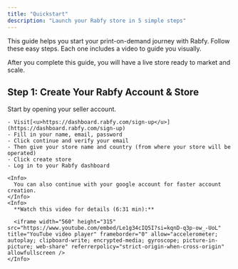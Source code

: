 ```yaml
---
title: "Quickstart"
description: "Launch your Rabfy store in 5 simple steps"
---
```


This guide helps you start your print-on-demand journey with Rabfy. Follow these easy steps. Each one includes a video to guide you visually.

After you complete this guide, you will have a live store ready to market and scale.

## **Step 1: Create Your Rabfy Account & Store**

<Steps>
  <Step title="Step 1: Create Your Rabfy Account & Store">
    Start by opening your seller account.

    - Visit[<u>https://dashboard.rabfy.com/sign-up</u>](https://dashboard.rabfy.com/sign-up) 
    - Fill in your name, email, password
    - Click continue and verify your email
    - Then give your store name and country (from where your store will be operated)
    - Click create store
    - Log in to your Rabfy dashboard

    <Info>
      You can also continue with your google account for faster account creation.
    </Info>
    <Info>
      **Watch this video for details (6:31 min):**

      <iframe width="560" height="315" src="https://www.youtube.com/embed/Le1g34cIQ5I?si=kqnD-q3p-ow_-UoL" title="YouTube video player" frameborder="0" allow="accelerometer; autoplay; clipboard-write; encrypted-media; gyroscope; picture-in-picture; web-share" referrerpolicy="strict-origin-when-cross-origin" allowfullscreen />
    </Info>
  </Step>
  <Step title="New Step">
    
  </Step>
</Steps>